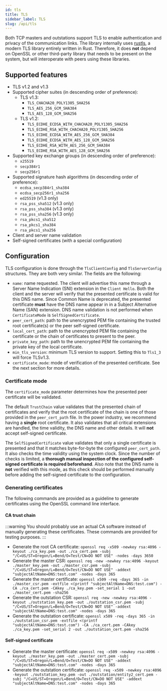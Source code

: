 ```yaml
---
id: tls
title: TLS
sidebar_label: TLS
slug: /api/tls
---
```



Both TCP masters and outstations support TLS to enable authentication and privacy of the communication links. The library internally uses
[rustls](https://github.com/rustls/rustls), a modern TLS library entirely written in Rust. Therefore, it does **not** depend on OpenSSL
or other third-party library that needs to be present on the system, but will interoperate with peers using
these libraries.

## Supported features

- TLS v1.2 and v1.3
- Supported cipher suites (in descending order of preference):
  - TLS v1.3:
    - `TLS_CHACHA20_POLY1305_SHA256`
    - `TLS_AES_256_GCM_SHA384`
    - `TLS_AES_128_GCM_SHA256`
  - TLS v1.2:
    - `TLS_ECDHE_ECDSA_WITH_CHACHA20_POLY1305_SHA256`
    - `TLS_ECDHE_RSA_WITH_CHACHA20_POLY1305_SHA256`
    - `TLS_ECDHE_ECDSA_WITH_AES_256_GCM_SHA384`
    - `TLS_ECDHE_ECDSA_WITH_AES_128_GCM_SHA256`
    - `TLS_ECDHE_RSA_WITH_AES_256_GCM_SHA384`
    - `TLS_ECDHE_RSA_WITH_AES_128_GCM_SHA256`
- Supported key exchange groups (in descending order of preference):
  - `x25519`
  - `secp384r1`
  - `secp256r1`
- Supported signature hash algorithms (in descending order of preference):
  - `ecdsa_secp384r1_sha384`
  - `ecdsa_secp256r1_sha256`
  - `ed25519` (v1.3 only)
  - `rsa_pss_sha512` (v1.3 only)
  - `rsa_pss_sha384` (v1.3 only)
  - `rsa_pss_sha256` (v1.3 only)
  - `rsa_pkcs1_sha512`
  - `rsa_pkcs1_sha384`
  - `rsa_pkcs1_sha256`
- Client and server name validation
- Self-signed certificates (with a special configuration)

## Configuration

TLS configuration is done through the `TlsClientConfig` and `TlsServerConfig` structures. They are both very similar.
The fields are the following:

- `name`: name requested. The client will advertise this name through
  a Server Name Indication (SNI) extension in the `Client Hello`. Both
  the client and the server will verify that the presented certificate
  is valid for this DNS name. Since Common Name is deprecated, the
  presented certificate **must** have the DNS name appear in in a Subject
  Alternative Name (SAN) extension. DNS name validation is not performed
  when `CertificateMode` is `SelfSignedCertificate`.
- `peer_cert_path`: path to the unencrypted PEM file containing the trusted
  root certificate(s) or the peer self-signed certificate.
- `local_cert_path`: path to the unencrypted PEM file containing the certificate
  or the chain of certificates to present to the peer.
- `private_key_path`: path to the unencrypted PEM file containing the private
  key of the local certificate.
- `min_tls_version`: minimum TLS version to support. Setting this to `Tls1_3`
  will force TLSv1.3.
- `certificate_mode`: mode of verification of the presented certificate. See
  the next section for more details.

### Certificate mode

The `certificate_mode` parameter determines how the presented peer certificate
will be validated.

The default `TrustChain` value validates that the presented chain of certificates
and verify that the root certificate of the chain is one of those provided in
the `peer_cert_path` file. In the power industry, we recommend having a **single**
root certificate. It also validates that all critical extensions are handled, the
time validity, the DNS name and other details. It will **not** accept self-signed
certificate.

The `SelfSignedCertificate` value validates that only a single certificate is
presented and that it matches byte-for-byte the configured `peer_cert_path`. It
also checks the time validity using the system clock. Since the number of checks
is limited, a **thorough manual inspection of the configured self-signed certificate is
required beforehand**. Also note that the DNS name is **not** verified with this mode,
as this check should be performed manually before adding the self-signed certificate
to the configuration.

### Generating certificates

The following commands are provided as a guideline to generate certificates using the
OpenSSL command line interface.

#### CA trust chain

:::warning
You should probably use an actual CA software instead of manually generating these certificates.
These commands are provided for testing purposes.
:::

- Generate the root CA certificate: `openssl req -x509 -newkey rsa:4096 -keyout ./ca_key.pem -out ./ca_cert.pem -subj "/C=US/ST=Oregon/L=Bend/O=Test/CN=DO NOT USE" -nodes -days 3650`
- Generate the master CSR: `openssl req -new -newkey rsa:4096 -keyout ./master_key.pem -out ./master_csr.pem -subj "/C=US/ST=Oregon/L=Bend/O=Test/CN=DO NOT USE" -addext "subjectAltName=DNS:test.com" -nodes -days 365`
- Generate the master certificate: `openssl x509 -req -days 365 -in ./master_csr.pem -extfile <(printf "subjectAltName=DNS:test.com") -CA ./ca_cert.pem -CAkey ./ca_key.pem -set_serial 1 -out ./master_cert.pem -sha256`
- Generate the outstation CSR: `openssl req -new -newkey rsa:4096 -keyout ./outstation_key.pem -out ./outstation_csr.pem -subj "/C=US/ST=Oregon/L=Bend/O=Test/CN=DO NOT USE" -addext "subjectAltName=DNS:test.com" -nodes -days 365`
- Generate the outstation certificate: `openssl x509 -req -days 365 -in ./outstation_csr.pem -extfile <(printf "subjectAltName=DNS:test.com") -CA ./ca_cert.pem -CAkey ./ca_key.pem -set_serial 2 -out ./outstation_cert.pem -sha256`

#### Self-signed certificate

- Generate the master certificate: `openssl req -x509 -newkey rsa:4096 -keyout ./master_key.pem -out ./master_cert.pem -subj "/C=US/ST=Oregon/L=Bend/O=Test/CN=DO NOT USE" -addext "subjectAltName=DNS:test.com" -nodes -days 365`
- Generate the outstation certificate: `openssl req -x509 -newkey rsa:4096 -keyout ./outstation_key.pem -out ./outstation/entity2_cert.pem -subj "/C=US/ST=Oregon/L=Bend/O=Test/CN=DO NOT USE" -addext "subjectAltName=DNS:test.com" -nodes -days 365`
